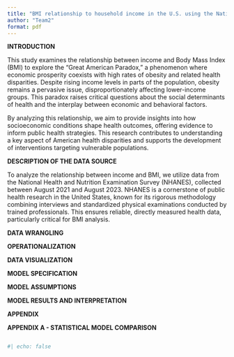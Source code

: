 ---
title: "BMI relationship to household income in the U.S. using the National Health and Nutrition Examination Survey (NHANES), collected between August 2021 and August 2023"
author: "Team2"
format: pdf
---

**INTRODUCTION**

This study examines the relationship between income and Body Mass Index (BMI) to explore the "Great American Paradox," a phenomenon where economic prosperity coexists with high rates of obesity and related health disparities. Despite rising income levels in parts of the population, obesity remains a pervasive issue, disproportionately affecting lower-income groups. This paradox raises critical questions about the social determinants of health and the interplay between economic and behavioral factors.

By analyzing this relationship, we aim to provide insights into how socioeconomic conditions shape health outcomes, offering evidence to inform public health strategies. This research contributes to understanding a key aspect of American health disparities and supports the development of interventions targeting vulnerable populations.

**DESCRIPTION OF THE DATA SOURCE**

To analyze the relationship between income and BMI, we utilize data from the National Health and Nutrition Examination Survey (NHANES), collected between August 2021 and August 2023. NHANES is a cornerstone of public health research in the United States, known for its rigorous methodology combining interviews and standardized physical examinations conducted by trained professionals. This ensures reliable, directly measured health data, particularly critical for BMI analysis.

**DATA WRANGLING**

**OPERATIONALIZATION**

**DATA VISUALIZATION**

**MODEL SPECIFICATION**

**MODEL ASSUMPTIONS**

**MODEL RESULTS AND INTERPRETATION**

**APPENDIX**

**APPENDIX A - STATISTICAL MODEL COMPARISON**

```{r}

```

```{r}
#| echo: false

```
